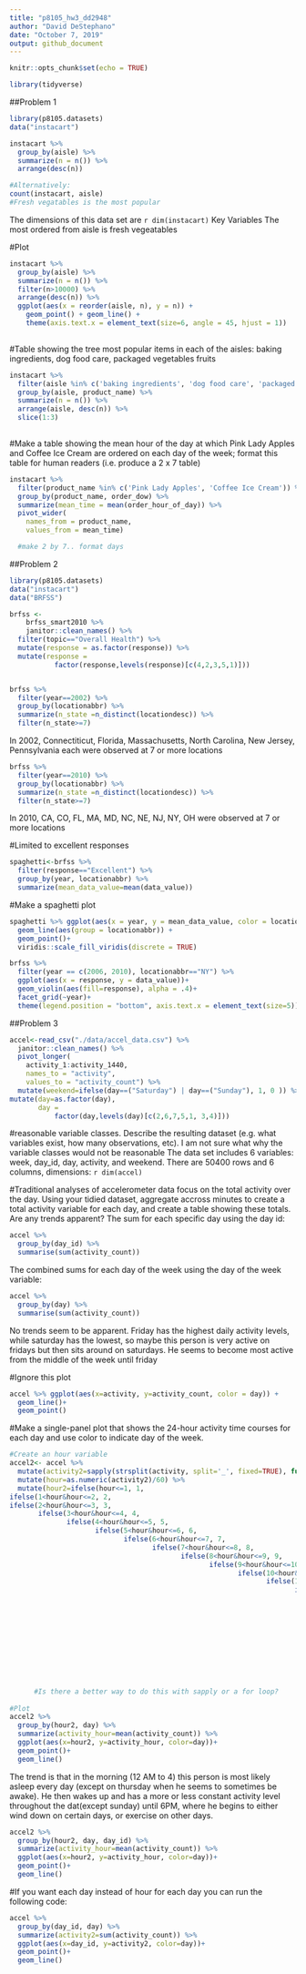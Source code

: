 ```yaml
---
title: "p8105_hw3_dd2948"
author: "David DeStephano"
date: "October 7, 2019"
output: github_document
---
```


```r
knitr::opts_chunk$set(echo = TRUE)
```
```r
library(tidyverse)
```

##Problem 1
```r
library(p8105.datasets)
data("instacart")

instacart %>%
  group_by(aisle) %>%
  summarize(n = n()) %>% 
  arrange(desc(n))

#Alternatively:
count(instacart, aisle)
#Fresh vegatables is the most popular

```

The dimensions of this data set are `r dim(instacart)`
Key Variables
The most ordered from aisle is fresh vegeatables

#Plot
```r
instacart %>%
  group_by(aisle) %>%
  summarize(n = n()) %>% 
  filter(n>10000) %>% 
  arrange(desc(n)) %>% 
  ggplot(aes(x = reorder(aisle, n), y = n)) + 
    geom_point() + geom_line() + 
    theme(axis.text.x = element_text(size=6, angle = 45, hjust = 1))
  
```

#Table showing the tree most popular items in each of the aisles: baking ingredients, dog food care, packaged vegetables fruits
```r
instacart %>%
  filter(aisle %in% c('baking ingredients', 'dog food care', 'packaged vegetables fruits')) %>% 
  group_by(aisle, product_name) %>% 
  summarize(n = n()) %>%  
  arrange(aisle, desc(n)) %>%
  slice(1:3)
  
```
#Make a table showing the mean hour of the day at which Pink Lady Apples and Coffee Ice Cream are ordered on each day of the week; format this table for human readers (i.e. produce a 2 x 7 table)

```r
instacart %>%
  filter(product_name %in% c('Pink Lady Apples', 'Coffee Ice Cream')) %>% 
  group_by(product_name, order_dow) %>% 
  summarize(mean_time = mean(order_hour_of_day)) %>% 
  pivot_wider(
    names_from = product_name,
    values_from = mean_time)  

  #make 2 by 7.. format days
```

##Problem 2
```r
library(p8105.datasets)
data("instacart")
data("BRFSS")

brfss <- 
    brfss_smart2010 %>% 
    janitor::clean_names() %>%
  filter(topic=="Overall Health") %>% 
  mutate(response = as.factor(response)) %>% 
  mutate(response =
           factor(response,levels(response)[c(4,2,3,5,1)]))


brfss %>% 
  filter(year==2002) %>%
  group_by(locationabbr) %>% 
  summarize(n_state =n_distinct(locationdesc)) %>% 
  filter(n_state>=7)

```
In 2002, Connectiticut, Florida, Massachusetts, North Carolina, New Jersey, Pennsylvania each were observed at 7 or more locations
```r
brfss %>% 
  filter(year==2010) %>%
  group_by(locationabbr) %>% 
  summarize(n_state =n_distinct(locationdesc)) %>% 
  filter(n_state>=7)
```
In 2010, CA, CO, FL, MA, MD, NC, NE, NJ, NY, OH were observed at 7 or more locations

#Limited to excellent responses
```r
spaghetti<-brfss %>% 
  filter(response=="Excellent") %>% 
  group_by(year, locationabbr) %>% 
  summarize(mean_data_value=mean(data_value))
```
#Make a spaghetti plot
```r
spaghetti %>% ggplot(aes(x = year, y = mean_data_value, color = locationabbr)) +
  geom_line(aes(group = locationabbr)) +
  geom_point()+ 
  viridis::scale_fill_viridis(discrete = TRUE)
```
```r
brfss %>%
  filter(year == c(2006, 2010), locationabbr=="NY") %>%
  ggplot(aes(x = response, y = data_value))+
  geom_violin(aes(fill=response), alpha = .4)+
  facet_grid(~year)+ 
  theme(legend.position = "bottom", axis.text.x = element_text(size=5))

```

##Problem 3
```r
accel<-read_csv("./data/accel_data.csv") %>% 
  janitor::clean_names() %>% 
  pivot_longer(
    activity_1:activity_1440,
    names_to = "activity", 
    values_to = "activity_count") %>% 
  mutate(weekend=ifelse(day==("Saturday") | day==("Sunday"), 1, 0 )) %>% 
mutate(day=as.factor(day),
       day =
           factor(day,levels(day)[c(2,6,7,5,1, 3,4)]))


```
#reasonable variable classes. Describe the resulting dataset (e.g. what variables exist, how many observations, etc).
I am not sure what why the variable classes would not be reasonable
The data set includes 6 variables: week, day_id, day, activity, and weekend. There are 50400 rows and 6 columns, dimensions: `r dim(accel)`

#Traditional analyses of accelerometer data focus on the total activity over the day. Using your tidied dataset, aggregate accross minutes to create a total activity variable for each day, and create a table showing these totals. Are any trends apparent?
The sum for each specific day using the day id:
```r
accel %>% 
  group_by(day_id) %>% 
  summarise(sum(activity_count))
```
The combined sums for each day of the week using the day of the week variable:
```r
accel %>% 
  group_by(day) %>% 
  summarise(sum(activity_count))
```
No trends seem to be apparent. Friday has the highest daily activity levels, while saturday has the lowest, so maybe this person is very active on fridays but then sits around on saturdays. He seems to become most active from the middle of the week until friday

#Ignore this plot
```r
accel %>% ggplot(aes(x=activity, y=activity_count, color = day)) +
  geom_line()+
  geom_point()

```


#Make a single-panel plot that shows the 24-hour activity time courses for each day and use color to indicate day of the week.

```r
#Create an hour variable
accel2<- accel %>%
  mutate(activity2=sapply(strsplit(activity, split='_', fixed=TRUE), function(x) (x[2]))) %>% 
  mutate(hour=as.numeric(activity2)/60) %>% 
  mutate(hour2=ifelse(hour<=1, 1, 
ifelse(1<hour&hour<=2, 2, 
ifelse(2<hour&hour<=3, 3, 
       ifelse(3<hour&hour<=4, 4,
              ifelse(4<hour&hour<=5, 5,
                     ifelse(5<hour&hour<=6, 6,
                            ifelse(6<hour&hour<=7, 7,
                                   ifelse(7<hour&hour<=8, 8,
                                          ifelse(8<hour&hour<=9, 9,
                                                 ifelse(9<hour&hour<=10, 10,
                                                        ifelse(10<hour&hour<=11, 11,
                                                               ifelse(11<hour&hour<=12, 12,
                                                                      ifelse(12<hour&hour<=13, 13,
                                                                             ifelse(13<hour&hour<=14, 14,
                                                                                    ifelse(14<hour&hour<=15, 15,
                                                                                           ifelse(15<hour&hour<=16, 16,
                                                                                                  ifelse(16<hour&hour<=17, 17,
                                                                                                         ifelse(17<hour&hour<=18, 18,
                                                                                                                ifelse(18<hour&hour<=19, 19,
                                                                                                                       ifelse(19<hour&hour<=20, 20,
                                                                                                                              ifelse(20<hour&hour<=21, 21,
                                                                                                                                     ifelse(21<hour&hour<=22, 22,
                                                                                                                                            ifelse(22<hour&hour<=23, 23,
                                                                                                                                                   ifelse(23<hour&hour<=24, 24,0)))))))))))))))))))))))))
      #Is there a better way to do this with sapply or a for loop?   
         
#Plot
accel2 %>% 
  group_by(hour2, day) %>% 
  summarize(activity_hour=mean(activity_count)) %>% 
  ggplot(aes(x=hour2, y=activity_hour, color=day))+
  geom_point()+
  geom_line()


```   
The trend is that in the morning (12 AM to 4) this person is most likely asleep every day (except on thursday when he seems to sometimes be awake). He then wakes up and has a more or less constant activity level throughout the dat(except sunday) until 6PM, where he begins to either wind down on certain days, or exercise on other days.

```r
accel2 %>% 
  group_by(hour2, day, day_id) %>% 
  summarize(activity_hour=mean(activity_count)) %>% 
  ggplot(aes(x=hour2, y=activity_hour, color=day))+
  geom_point()+
  geom_line()
```



#If you want each day instead of hour for each day you can run the following code:
```r
accel %>% 
  group_by(day_id, day) %>% 
  summarize(activity2=sum(activity_count)) %>% 
  ggplot(aes(x=day_id, y=activity2, color=day))+
  geom_point()+
  geom_line()
```



